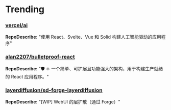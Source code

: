 
# Trending

### [vercel/ai](https://github.com/vercel/ai)
**RepoDescribe:** "使用 React、Svelte、Vue 和 Solid 构建人工智能驱动的应用程序"
  

### [alan2207/bulletproof-react](https://github.com/alan2207/bulletproof-react)
**RepoDescribe:** "🛡️ ⚛️ 一个简单、可扩展且功能强大的架构，用于构建生产就绪的 React 应用程序。"
  

### [layerdiffusion/sd-forge-layerdiffusion](https://github.com/layerdiffusion/sd-forge-layerdiffusion)
**RepoDescribe:** "[WIP] WebUI 的层扩散（通过 Forge）"
  